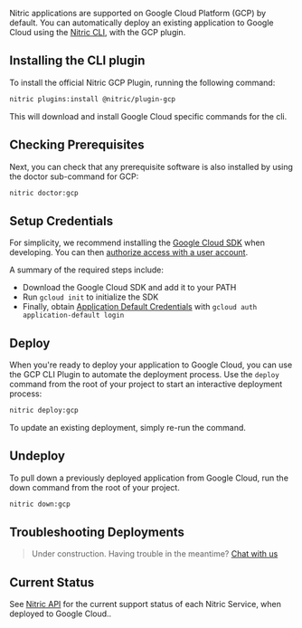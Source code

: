 Nitric applications are supported on Google Cloud Platform (GCP) by default. You can automatically deploy an existing application to Google Cloud using the [Nitric CLI](/docs/reference/cli), with the GCP plugin.

## Installing the CLI plugin

To install the official Nitric GCP Plugin, running the following command:

```bash
nitric plugins:install @nitric/plugin-gcp
```

This will download and install Google Cloud specific commands for the cli.

## Checking Prerequisites

Next, you can check that any prerequisite software is also installed by using the doctor sub-command for GCP:

```bash
nitric doctor:gcp
```

## Setup Credentials

For simplicity, we recommend installing the [Google Cloud SDK](https://cloud.google.com/sdk/docs/install) when developing. You can then [authorize access with a user account](https://cloud.google.com/sdk/docs/authorizing#authorizing_with_a_user_account).

A summary of the required steps include:

- Download the Google Cloud SDK and add it to your PATH
- Run `gcloud init` to initialize the SDK
- Finally, obtain [Application Default Credentials](https://cloud.google.com/sdk/gcloud/reference/auth/application-default) with `gcloud auth application-default login`

## Deploy

When you're ready to deploy your application to Google Cloud, you can use the GCP CLI Plugin to automate the deployment process. Use the `deploy` command from the root of your project to start an interactive deployment process:

```bash
nitric deploy:gcp
```

To update an existing deployment, simply re-run the command.

## Undeploy

To pull down a previously deployed application from Google Cloud, run the down command from the root of your project.

```bash
nitric down:gcp
```

## Troubleshooting Deployments

> Under construction. Having trouble in the meantime? <a href="https://github.com/nitrictech/nitric/discussions/" target="_blank">Chat with us</a>

## Current Status

See [Nitric API](../concepts/nitric-apis) for the current support status of each Nitric Service, when deployed to Google Cloud..
